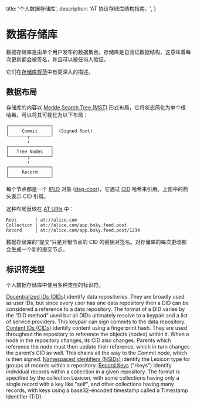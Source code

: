 
  title: '个人数据存储库',
  description:
    'AT 协议存储库结构指南。',
}

# 数据存储库

数据存储库是由单个用户发布的数据集合。存储库是自验证数据结构，这意味着每次更新都会被签名，并且可以被任何人验证。

它们在[存储库规范](/specs/repository)中有更深入的描述。

## 数据布局

存储库的内容以 [Merkle Search Tree (MST)](https://hal.inria.fr/hal-02303490/document) 形式布局，它将状态简化为单个根哈希。可以将其可视化为以下布局：


```
┌────────────────┐
│     Commit     │  (Signed Root)
└───────┬────────┘
        ↓
┌────────────────┐
│   Tree Nodes   │
└───────┬────────┘
        ↓
┌────────────────┐
│     Record     │
└────────────────┘
```

每个节点都是一个 [IPLD](https://ipld.io/) 对象 ([dag-cbor](https://ipld.io/docs/codecs/known/dag-cbor/))，它通过 [CID](https://github.com/multiformats/cid) 哈希来引用。上图中的箭头表示 CID 引用。

这种布局反映在 [AT URIs](/specs/at-uri-scheme) 中：

```
Root       | at://alice.com
Collection | at://alice.com/app.bsky.feed.post
Record     | at://alice.com/app.bsky.feed.post/1234
```

数据存储库的“提交”只是对根节点的 CID 的密钥对签名。对存储库的每次更改都会生成一个新的提交节点。

## 标识符类型

个人数据存储库中使用多种类型的标识符。

<DescriptionList>
  <Description title="DIDs"><a href="https://w3c.github.io/did/">Decentralized IDs (DIDs)</a> identify data repositories. They are broadly used as user IDs, but since every user has one data repository then a DID can be considered a reference to a data repository. The format of a DID varies by the “DID method” used but all DIDs ultimately resolve to a keypair and a list of service providers. This keypair can sign commits to the data repository.</Description>
  <Description title="CIDs"><a href="https://github.com/multiformats/cid">Content IDs (CIDs)</a> identify content using a fingerprint hash. They are used throughout the repository to reference the objects (nodes) within it. When a node in the repository changes, its CID also changes. Parents which reference the node must then update their reference, which in turn changes the parent’s CID as well. This chains all the way to the Commit node, which is then signed.</Description>
  <Description title="NSIDs"><a href="/specs/nsid">Namespaced Identifiers (NSIDs)</a> identify the Lexicon type for groups of records within a repository.</Description>
  <Description title="rkey"><a href="/specs/record-key">Record Keys</a> ("rkeys") identify individual records within a collection in a given repository. The format is specified by the collection Lexicon, with some collections having only a single record with a key like "self", and other collections having many records, with keys using a base32-encoded timestamp called a Timestamp Identifier (TID).</Description>
</DescriptionList>